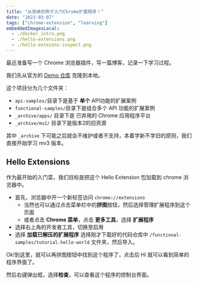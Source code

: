 ```yaml
---
title: "从简单的例子入门Chrome扩展程序！"
date: "2023-03-07"
tags: ["chrome-extension", "learning"]
embeddedImagesLocal:
  - ./docker_intro.png
  - ./hello-extensions.png
  - ./hello-exteions-inspect.png
---
```



最近准备写一个 Chrome 浏览器插件，写一篇博客，记录一下学习过程。

我们先从官方的 [Demo 仓库](https://github.com/GoogleChrome/chrome-extensions-samples) 克隆到本地。

这个项目分为几个文件夹：

- `api-samples/`目录下是基于 **单个** API功能的扩展案例
- `functional-samples/`目录下是组合多个 API 功能的扩展案例
- `_archive/apps/` 目录下是 已弃用的 Chrome 应用程序平台
- `_archive/mv2/` 目录下是版本2的旧资源

其中 `_archive` 下可能之后就会不维护或者不支持，本着学新不学旧的原则，我们直接开始学习 mv3 版本。

## Hello Extensions

作为最开始的入门菜，我们目标是把这个 Hello Extension 包加载到 chrome 浏览器中。

- 首先，浏览器中开一个新标签访问 `chrome://extensions`
    - 当然也可以通过点击菜单栏中的**拼图**按钮，然后选择管理扩展程序到这个页面
    - 或者点击 **Chrome 菜单**，点击 **更多工具**，选择 **扩展程序**
- 选择右上角的开发者工具，切换至启用
- 选择 **加载已解压的扩展程序** 选择刚才下载好的代码仓库中 `/functional-samples/tutorial.hello-world` 文件夹，然后导入。

<GatsbyImage alt='import_local_package' image={getImage(props.localImages[0])} title='import_local_package'/>

Ok!到这里，就可以再拼图按钮中找到这个程序了，点击后 Hi 就可以看到简单的程序界面了。

<GatsbyImage alt='hello-extensions' image={getImage(props.localImages[1])} title='hello-extensions'/>

然后右键弹出框，选择**检查**，可以查看这个程序的控制台界面。

<GatsbyImage alt='hello-extensions-inspect' image={getImage(props.localImages[2])} title='hello-extensions-inspect'/>

